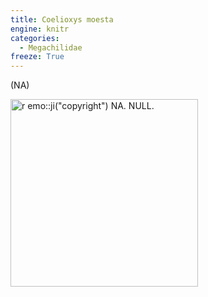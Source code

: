 ```yaml
---
title: Coelioxys moesta
engine: knitr
categories:
  - Megachilidae
freeze: True
---
```

(NA)

[![`r emo::ji("copyright")` NA. NULL.](/files/no_bee.png){height=300}](NA)
